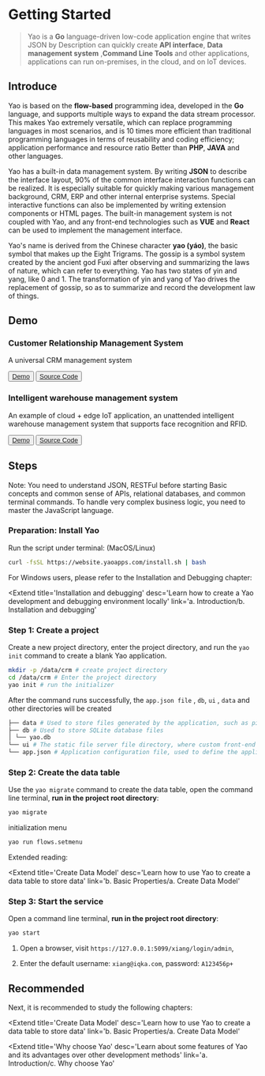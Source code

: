 # Getting Started

<blockquote>
	Yao is a <strong>Go</strong> language-driven low-code application engine that writes JSON by
	Description can quickly create <strong>API interface</strong>,
	<strong>Data management system</strong> ,<strong>Command Line Tools</strong>
	and other applications, applications can run on-premises, in the cloud, and on IoT devices.
</blockquote>

## Introduce

Yao is based on the **flow-based** programming idea, developed in the **Go** language, and supports multiple ways to expand the data stream processor. This makes Yao extremely versatile, which can replace programming languages ​​in most scenarios, and is 10 times more efficient than traditional programming languages ​​in terms of reusability and coding efficiency; application performance and resource ratio Better than **PHP**, **JAVA** and other languages.

Yao has a built-in data management system. By writing **JSON** to describe the interface layout, 90% of the common interface interaction functions can be realized. It is especially suitable for quickly making various management background, CRM, ERP and other internal enterprise systems. Special interactive functions can also be implemented by writing extension components or HTML pages. The built-in management system is not coupled with Yao, and any front-end technologies such as **VUE** and **React** can be used to implement the management interface.

Yao's name is derived from the Chinese character **yao (yáo)**, the basic symbol that makes up the Eight Trigrams. The gossip is a symbol system created by the ancient god Fuxi after observing and summarizing the laws of nature, which can refer to everything. Yao has two states of yin and yang, like 0 and 1. The transformation of yin and yang of Yao drives the replacement of gossip, so as to summarize and record the development law of things.

## Demo

### Customer Relationship Management System

A universal CRM management system

<Button className='mr_12' type='primary'>
	<a href='https://demo-crm.yaoapps.com' target='_blank'>Demo</a>
</Button>

<Button>
	<a href='https://github.com/yaoapp/crm' target='_blank'>Source Code</a>
</Button>


### Intelligent warehouse management system

An example of cloud + edge IoT application, an unattended intelligent warehouse management system that supports face recognition and RFID.

<Button className='mr_12' type='primary'>
	<a href='https://demo-warehouse.yaoapps.com' target='_blank'>Demo</a>
</Button>

<Button>
	<a href='https://github.com/yaoapp/warehouse' target='_blank'>Source Code</a>
</Button>

## Steps

<Notice type='warning'>
	Note: You need to understand JSON, RESTFul before starting Basic concepts and common sense of
	APIs, relational databases, and common terminal commands. To handle very complex business
	logic, you need to master the JavaScript language.
</Notice>

### Preparation: Install Yao

Run the script under terminal: (MacOS/Linux)

```bash
curl -fsSL https://website.yaoapps.com/install.sh | bash
```

For Windows users, please refer to the Installation and Debugging chapter:

<Extend
	title='Installation and debugging'
	desc='Learn how to create a Yao development and debugging environment locally'
	link='a. Introduction/b. Installation and debugging'
></Extend>

### Step 1: Create a project

Create a new project directory, enter the project directory, and run the `yao init` command to create a blank Yao application.

```bash
mkdir -p /data/crm # create project directory
cd /data/crm # Enter the project directory
yao init # run the initializer
```

After the command runs successfully, the `app.json file` , `db`, `ui` , `data` and other directories will be created

```bash
├── data # Used to store files generated by the application, such as pictures, PDFs, etc.
├── db # Used to store SQLite database files
│ └── yao.db
└── ui # The static file server file directory, where custom front-end products can be placed. The files in this directory can be accessed through http://host:port/filename .
└── app.json # Application configuration file, used to define the application name, etc.
```

### Step 2: Create the data table

Use the `yao migrate` command to create the data table, open the command line terminal, **run in the project root directory**:

```bash
yao migrate
```

initialization menu

```bash
yao run flows.setmenu
```

Extended reading:

<Extend
	title='Create Data Model'
	desc='Learn how to use Yao to create a data table to store data'
	link='b. Basic Properties/a. Create Data Model'
></Extend>

### Step 3: Start the service

Open a command line terminal, **run in the project root directory**:

```bash
yao start
```

1. Open a browser, visit `https://127.0.0.1:5099/xiang/login/admin`,

2. Enter the default username: `xiang@iqka.com`, password: `A123456p+`

## Recommended

Next, it is recommended to study the following chapters:

<Extend
	title='Create Data Model'
	desc='Learn how to use Yao to create a data table to store data'
	link='b. Basic Properties/a. Create Data Model'
></Extend>

<Extend
	title='Why choose Yao'
	desc='Learn about some features of Yao and its advantages over other development methods'
	link='a. Introduction/c. Why choose Yao'
></Extend>

<Div style={{ display: 'flex', justifyContent: 'right' }}>
	<Link
		type='next'
		title='Installation and debugging'
		link='a.Introduction/b.Installation and debugging'
	></Link>
</Div>
